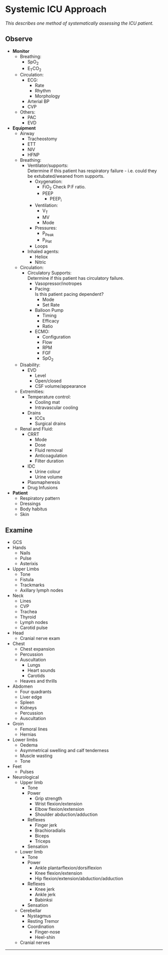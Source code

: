 # Systemic ICU Approach

*This describes one method of systematically assessing the ICU patient.*

## Observe

* **Monitor**
    * Breathing:
        * SpO~2~
        * E~T~CO~2~
    * Circulation:
        * ECG:
            * Rate
            * Rhythm
            * Morphology
        * Arterial BP
        * CVP
    * Others:
        * PAC
        * EVD <br>
* **Equipment**
    * Airway
        * Tracheostomy
        * ETT
        * NIV
        * HFNP
    * Breathing:
        * Ventilator/supports:\
        Determine if this patient has respiratory failure - i.e. could they be extubated/weaned from supports.
            * Oxygenation:
                * FiO~2~
                Check P:F ratio.
                * PEEP
                    * PEEP~i~
            * Ventilation:
                * V~T~
                * MV
                * Mode
            * Pressures:
                * P~Peak~
                * P~Plat~
            * Loops
        * Inhaled agents:
            * Heliox
            * Nitric
    * Circulation:
        * Circulatory Supports:\
        Determine if this patient has circulatory failure.
            * Vasopressor/inotropes
            * Pacing:\
            Is this patient pacing dependent?
                * Mode
                * Set Rate
            * Balloon Pump
                * Timing
                * Efficacy
                * Ratio
            * ECMO:
                * Configuration
                * Flow
                * RPM
                * FGF
                * SpO~2~
    * Disability:
        * EVD
            * Level
            * Open/closed
            * CSF volume/appearance
    * Extremities:
        * Temperature control:
            * Cooling mat
            * Intravascular cooling
        * Drains
            * ICCs
            * Surgical drains
    * Renal and Fluid:
        * CRRT
            * Mode
            * Dose
            * Fluid removal
            * Anticoagulation
            * Filter duration
        * IDC
            * Urine colour
            * Urine volume
        * Plasmapheresis
        * Drug Infusions
* **Patient**
    * Respiratory pattern
    * Dressings
    * Body habitus
    * Skin



## Examine

* GCS
* Hands
    * Nails
    * Pulse
    * Asterixis
* Upper Limbs
    * Tone
    * Fistula
    * Trackmarks
    * Axillary lymph nodes
* Neck
    * Lines
    * CVP
    * Trachea
    * Thyroid
    * Lymph nodes
    * Carotid pulse
* Head
    * Cranial nerve exam
* Chest
    * Chest expansion
    * Percussion
    * Auscultation
        * Lungs
        * Heart sounds
        * Carotids
    * Heaves and thrills
* Abdomen
    * Four quadrants
    * Liver edge
    * Spleen
    * Kidneys
    * Percussion
    * Auscultation
* Groin
    * Femoral lines
    * Hernias
* Lower limbs
    * Oedema
    * Asymmetrical swelling and calf tenderness
    * Muscle wasting
    * Tone
* Feet
    * Pulses
* Neurological
    * Upper limb
        * Tone
        * Power
            * Grip strength
            * Wrist flexion/extension
            * Elbow flexion/extension
            * Shoulder abduction/adduction
        * Reflexes
            * Finger jerk
            * Brachioradialis
            * Biceps
            * Triceps
        * Sensation
    * Lower limb
        * Tone
        * Power
            * Ankle plantarflexion/dorsiflexion
            * Knee flexion/extension
            * Hip flexion/extension/abduction/adduction
        * Reflexes
            * Knee jerk
            * Ankle jerk
            * Babinksi
        * Sensation
    * Cerebellar
        * Nystagmus
        * Resting Tremor
        * Coordination
            * Finger-nose
            * Heel-shin
    * Cranial nerves


---